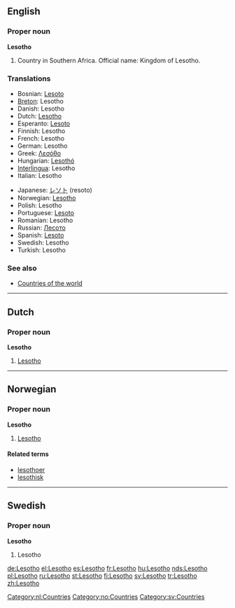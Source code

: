 ==English==

===Proper noun===
'''Lesotho'''

# Country in Southern Africa. Official name: Kingdom of Lesotho.

===Translations===
{{rfc-level|Translations at L3+ (AutoFormat would have corrected level of Translations)}}
{{top}}
*Bosnian: [[Lesoto]] {{m}}
*[[Breton]]: Lesotho
*Danish: Lesotho
*Dutch: [[#Dutch|Lesotho]]
*Esperanto: [[Lesoto]]
*Finnish: Lesotho
*French: Lesotho {{m}}
*German: Lesotho
*Greek: [[Λεσόθο]] {{n}}
*Hungarian: [[Lesothó]]
*[[Interlingua]]: Lesotho
*Italian: Lesotho {{m}}
{{mid}}
*Japanese: [[レソト]] (resoto)
*Norwegian: [[#Norwegian|Lesotho]]
*Polish: Lesotho
*Portuguese: [[Lesoto]]
*Romanian: Lesotho {{n}}
*Russian: [[Лесото]]
*Spanish: [[Lesoto]]
*Swedish: Lesotho
*Turkish: Lesotho
{{bottom}}

===See also===
* [[Countries of the world]]

----

==Dutch==

===Proper noun===
'''Lesotho''' {{n}}

# [[#English|Lesotho]]

[[Category:nl:Countries]]

----

==Norwegian==

===Proper noun===
'''Lesotho'''

# [[#English|Lesotho]]

====Related terms====
*[[lesothoer]]
*[[lesothisk]]

[[Category:no:Countries]]

----

==Swedish==

===Proper noun===
'''Lesotho'''

# Lesotho

[[Category:sv:Countries]]

[[de:Lesotho]]
[[el:Lesotho]]
[[es:Lesotho]]
[[fr:Lesotho]]
[[hu:Lesotho]]
[[nds:Lesotho]]
[[pl:Lesotho]]
[[ru:Lesotho]]
[[st:Lesotho]]
[[fi:Lesotho]]
[[sv:Lesotho]]
[[tr:Lesotho]]
[[zh:Lesotho]]